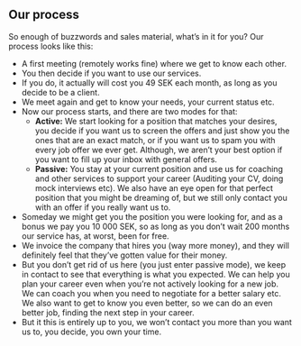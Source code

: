 ## Our process

So enough of buzzwords and sales material, what’s in
it for you? Our process looks like this:

-   A first meeting (remotely works fine) where we get to know each other.
-   You then decide if you want to use our services.
-   If you do, it actually will cost you 49 SEK each month, as long as you decide to be a client.
-   We meet again and get to know your needs, your current status etc.
-   Now our process starts, and there are two modes for that:
    -   **Active:** We start looking for a position that matches your desires, you decide if you want us to
        screen the offers and just show you the ones that are an exact match, or if you want us to spam you
        with every job offer we ever get. Although, we aren’t your best option if you want to fill up your
        inbox with general offers.
    -   **Passive:** You stay at your current position and use us for coaching and other services to support
        your career (Auditing your CV, doing mock interviews etc). We also have an eye open for that perfect
        position that you might be dreaming of, but we still only contact you with an offer if you really want
        us to.
-   Someday we might get you the position you were looking for, and as a bonus we pay you 10 000 SEK, so as
    long as you don’t wait 200 months our service has, at worst, been for free.
-   We invoice the company that hires you (way more money), and they will definitely feel that they’ve gotten
    value for their money.
-   But you don’t get rid of us here (you just enter passive mode), we keep in contact to see that everything is what you expected. We can help
    you plan your career even when you’re not actively looking for a new job. We can coach you when you need to
    negotiate for a better salary etc. We also want to get to know you even better, so we can do an even better job,
    finding the next step in your career.
-   But it this is entirely up to you, we won’t contact you more than you want us to, you decide, you own your time.
